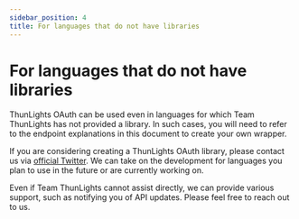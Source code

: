 ```yaml
---
sidebar_position: 4
title: For languages that do not have libraries
---
```


# For languages that do not have libraries

ThunLights OAuth can be used even in languages for which Team ThunLights has not provided a library.
In such cases, you will need to refer to the endpoint explanations in this document to create your own wrapper.

If you are considering creating a ThunLights OAuth library, please contact us via [official Twitter](https://twitter.com/thunlights).
We can take on the development for languages you plan to use in the future or are currently working on.

Even if Team ThunLights cannot assist directly, we can provide various support, such as notifying you of API updates. Please feel free to reach out to us.

